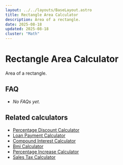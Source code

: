 ```yaml
---
layout: ../../layouts/BaseLayout.astro
title: Rectangle Area Calculator
description: Area of a rectangle.
date: 2025-08-18
updated: 2025-08-18
cluster: "Math"
---
```




# Rectangle Area Calculator

Area of a rectangle.

<Calculator schema={schema} />

## FAQ

- _No FAQs yet._

## Related calculators
- [Percentage Discount Calculator](/calculators/percentage-discount-calculator/)
- [Loan Payment Calculator](/calculators/loan-payment-calculator/)
- [Compound Interest Calculator](/calculators/compound-interest-calculator/)
- [Bmi Calculator](/calculators/bmi-calculator/)
- [Percentage Increase Calculator](/calculators/percentage-increase-calculator/)
- [Sales Tax Calculator](/calculators/sales-tax-calculator/)
